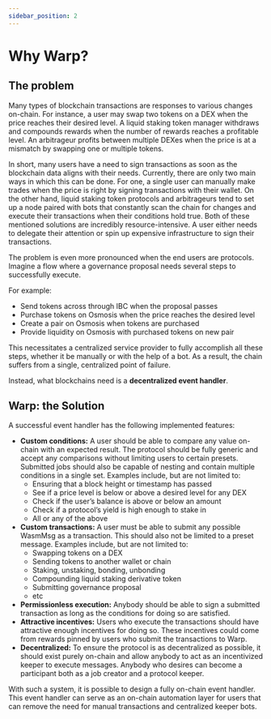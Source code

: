 ```yaml
---
sidebar_position: 2
---
```


# Why Warp?

## The problem

Many types of blockchain transactions are responses to various changes on-chain. For instance, a user may swap two tokens on a DEX when the price reaches their desired level. A liquid staking token manager withdraws and compounds rewards when the number of rewards reaches a profitable level. An arbitrageur profits between multiple DEXes when the price is at a mismatch by swapping one or multiple tokens. 

In short, many users have a need to sign transactions as soon as the blockchain data aligns with their needs. Currently, there are only two main ways in which this can be done. For one, a single user can manually make trades when the price is right by signing transactions with their wallet. On the other hand, liquid staking token protocols and arbitrageurs tend to set up a node paired with bots that constantly scan the chain for changes and execute their transactions when their conditions hold true. Both of these mentioned solutions are incredibly resource-intensive. A user either needs to delegate their attention or spin up expensive infrastructure to sign their transactions.

The problem is even more pronounced when the end users are protocols. Imagine a flow where a governance proposal needs several steps to successfully execute. 

For example:

- Send tokens across through IBC when the proposal passes
- Purchase tokens on Osmosis when the price reaches the desired level
- Create a pair on Osmosis when tokens are purchased
- Provide liquidity on Osmosis with purchased tokens on new pair

This necessitates a centralized service provider to fully accomplish all these steps, whether it be manually or with the help of a bot. As a result, the chain suffers from a single, centralized point of failure.

Instead, what blockchains need is a **decentralized event handler**.

## Warp: the Solution

A successful event handler has the following implemented features:

- **Custom conditions:** A user should be able to compare any value on-chain with an expected result. The protocol should be fully generic and accept any comparisons without limiting users to certain presets. Submitted jobs should also be capable of nesting and contain multiple conditions in a single set. Examples include, but are not limited to:
    - Ensuring that a block height or timestamp has passed
    - See if a price level is below or above a desired level for any DEX
    - Check if the user’s balance is above or below an amount
    - Check if a protocol’s yield is high enough to stake in
    - All or any of the above
- **Custom transactions:** A user must be able to submit any possible WasmMsg as a transaction. This should also not be limited to a preset message. Examples include, but are not limited to:
    - Swapping tokens on a DEX
    - Sending tokens to another wallet or chain
    - Staking, unstaking, bonding, unbonding
    - Compounding liquid staking derivative token
    - Submitting governance proposal
    - etc
- ************************************************Permissionless execution:************************************************ Anybody should be able to sign a submitted transaction as long as the conditions for doing so are satisfied.
- ********************************************Attractive incentives:******************************************** Users who execute the transactions should have attractive enough incentives for doing so. These incentives could come from rewards pinned by users who submit the transactions to Warp.
- ********************************************************************************************Decentralized:******************************************************************************************** To ensure the protocol is as decentralized as possible, it should exist purely on-chain and allow anybody to act as an incentivized keeper to execute messages. Anybody who desires can become a participant both as a job creator and a protocol keeper.

With such a system, it is possible to design a fully on-chain event handler. This event handler can serve as an on-chain automation layer for users that can remove the need for manual transactions and centralized keeper bots.

